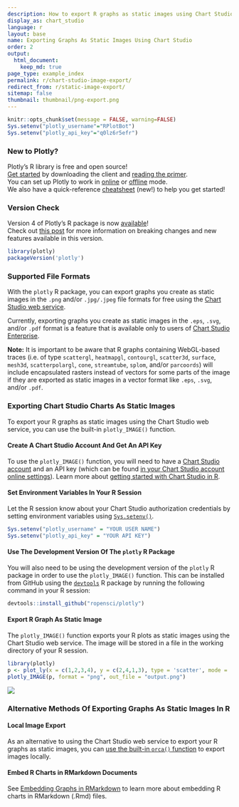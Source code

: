 ```yaml
---
description: How to export R graphs as static images using Chart Studio. 
display_as: chart_studio
language: r
layout: base
name: Exporting Graphs As Static Images Using Chart Studio
order: 2
output:
  html_document:
    keep_md: true
page_type: example_index
permalink: r/chart-studio-image-export/
redirect_from: r/static-image-export/
sitemap: false
thumbnail: thumbnail/png-export.png
---
```


```r
knitr::opts_chunk$set(message = FALSE, warning=FALSE)
Sys.setenv("plotly_username"="RPlotBot")
Sys.setenv("plotly_api_key"="q0lz6r5efr")
```

### New to Plotly?

Plotly's R library is free and open source!<br>
[Get started](https://plot.ly/r/getting-started/) by downloading the client and [reading the primer](https://plot.ly/r/getting-started/).<br>
You can set up Plotly to work in [online](https://plot.ly/r/getting-started/#hosting-graphs-in-your-online-plotly-account) or [offline](https://plot.ly/r/offline/) mode.<br>
We also have a quick-reference [cheatsheet](https://images.plot.ly/plotly-documentation/images/r_cheat_sheet.pdf) (new!) to help you get started!

### Version Check

Version 4 of Plotly's R package is now [available](https://plot.ly/r/getting-started/#installation)!<br>
Check out [this post](http://moderndata.plot.ly/upgrading-to-plotly-4-0-and-above/) for more information on breaking changes and new features available in this version.

```r
library(plotly)
packageVersion('plotly')
```

### Supported File Formats

With the `plotly` R package, you can export graphs you create as static images in the `.png` and/or `.jpg/.jpeg` file formats for free using the [Chart Studio web service](https://chart-studio.plot.ly/create/#/). 

Currently, exporting graphs you create as static images in the `.eps`, `.svg`, and/or `.pdf` format is a feature that is available only to users of [Chart Studio Enterprise](https://plot.ly/online-chart-maker/).

**Note:** It is important to be aware that R graphs containing WebGL-based traces (i.e. of type `scattergl`, `heatmapgl`, `contourgl`, `scatter3d`, `surface`, `mesh3d`, `scatterpolargl`, `cone`, `streamtube`, `splom`, and/or `parcoords`) will include encapsulated rasters instead of vectors for some parts of the image if they are exported as static images in a vector format like `.eps`, `.svg`, and/or `.pdf`.

### Exporting Chart Studio Charts As Static Images

To export your R graphs as static images using the Chart Studio web service, you can use the built-in `plotly_IMAGE()` function. 

#### Create A Chart Studio Account And Get An API Key

To use the `plotly_IMAGE()` function, you will need to have a [Chart Studio account](https://chart-studio.plot.ly/Auth/login/?action=signup#/) and an API key (which can be found [in your Chart Studio account online settings](https://plot.ly/settings/api)). Learn more about [getting started with Chart Studio in R](https://plot.ly/r/getting-started-with-chart-studio). 

#### Set Environment Variables In Your R Session

Let the R session know about your Chart Studio authorization credentials by setting environment variables using [`Sys.setenv()`](https://www.rdocumentation.org/packages/base/versions/3.6.2/topics/Sys.setenv).

```r
Sys.setenv("plotly_username" = "YOUR USER NAME")
Sys.setenv("plotly_api_key" = "YOUR API KEY")
```

#### Use The Development Version Of The `plotly` R Package

You will also need to be using the development version of the `plotly` R package in order to use the `plotly_IMAGE()` function. This can be installed from GitHub using the [`devtools`](https://cran.r-project.org/web/packages/devtools/index.html) R package by running the following command in your R session:

```r
devtools::install_github("ropensci/plotly")
```

#### Export R Graph As Static Image

The `plotly_IMAGE()` function exports your R plots as static images using the Chart Studio web service. The image will be stored in a file in the working directory of your R session.

```r
library(plotly)
p <- plot_ly(x = c(1,2,3,4), y = c(2,4,1,3), type = 'scatter', mode = 'lines')
plotly_IMAGE(p, format = "png", out_file = "output.png")
```

![](https://images.plot.ly/plotly-documentation/images/output.png)

### Alternative Methods Of Exporting Graphs As Static Images In R

#### Local Image Export

As an alternative to using the Chart Studio web service to export your R graphs as static images, you can [use the built-in `orca()` function](https://plot.ly/r/image-export-orca) to export images locally. 

#### Embed R Charts in RMarkdown Documents

See [Embedding Graphs in RMarkdown](https://plot.ly/r/embedding-graphs-in-rmarkdown/) to learn more about embedding R charts in RMarkdown (.Rmd) files.

